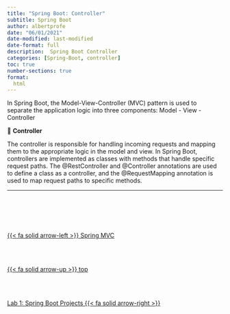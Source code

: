 ```yaml
---
title: "Spring Boot: Controller"
subtitle: Spring Boot
author: albertprofe
date: "06/01/2021"
date-modified: last-modified
date-format: full
description:  Spring Boot Controller
categories: [Spring-Boot, controller]
toc: true
number-sections: true
format:
  html
---
```


In Spring Boot, the Model-View-Controller (MVC) pattern is used to separate the application logic into three components: Model - View -Controller

::: {.summary}

📘 **Controller**

The controller is responsible for handling incoming requests and mapping them to the appropriate logic in the model and view. In Spring Boot, controllers are implemented as classes with methods that handle specific request paths. The @RestController and @Controller annotations are used to define a class as a controller, and the @RequestMapping annotation is used to map request paths to specific methods.

:::

---





<!--- navLinks -->
<br><br>
<div class=row>
<br>
<div class='column left previous'>
<br>
[{{< fa solid arrow-left >}} Spring MVC](/spring/springmvc.qmd)
<br>
</div>
<br>
<div class='column center'>
<br>
[{{< fa solid arrow-up >}} top](#top)
<br>
</div>
<br>
<div class='column right next'>
<br>
[Lab 1: Spring Boot Projects  {{< fa solid arrow-right >}}](/springboot/sblab1.qmd)
<br>
</div>
<br>
</div>
